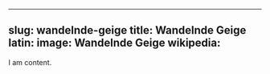 
---
slug: wandelnde-geige
title: Wandelnde Geige
latin:
image: Wandelnde Geige
wikipedia: 
---

I am content.
